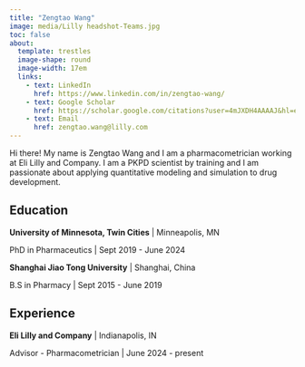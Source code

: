 ```yaml
---
title: "Zengtao Wang"
image: media/Lilly headshot-Teams.jpg
toc: false
about: 
  template: trestles
  image-shape: round
  image-width: 17em
  links:
    - text: LinkedIn
      href: https://www.linkedin.com/in/zengtao-wang/
    - text: Google Scholar
      href: https://scholar.google.com/citations?user=4mJXDH4AAAAJ&hl=en
    - text: Email
      href: zengtao.wang@lilly.com
---
```


::: {#hero-heading}
Hi there! My name is Zengtao Wang and I am a pharmacometrician working at Eli Lilly and Company. I am a PKPD scientist by training and I am passionate about applying quantitative modeling and simulation to drug development.

## Education

**University of Minnesota, Twin Cities** \| Minneapolis, MN

PhD in Pharmaceutics \| Sept 2019 - June 2024

**Shanghai Jiao Tong University** \| Shanghai, China

B.S in Pharmacy \| Sept 2015 - June 2019

## Experience

**Eli Lilly and Company** \| Indianapolis, IN

Advisor - Pharmacometrician \| June 2024 - present
:::
